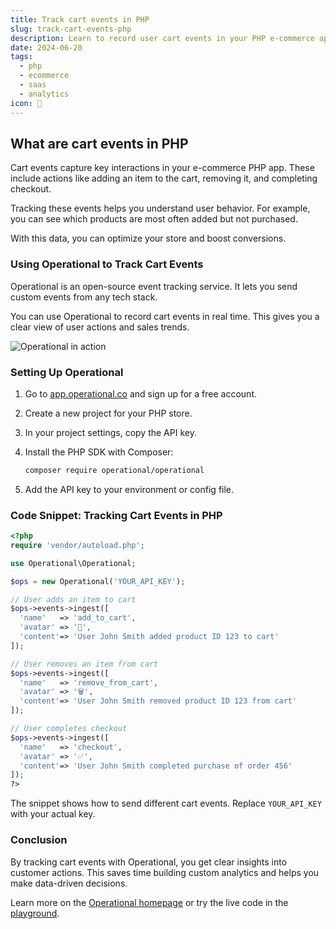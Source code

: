 ```yaml
---
title: Track cart events in PHP
slug: track-cart-events-php
description: Learn to record user cart events in your PHP e-commerce app using Operational for better sales insights and customer experience.
date: 2024-06-20
tags:
  - php
  - ecommerce
  - saas
  - analytics
icon: 🛒
---
```


## What are cart events in PHP

Cart events capture key interactions in your e-commerce PHP app. These include actions like adding an item to the cart, removing it, and completing checkout.

Tracking these events helps you understand user behavior. For example, you can see which products are most often added but not purchased.

With this data, you can optimize your store and boost conversions.

### Using Operational to Track Cart Events

Operational is an open-source event tracking service. It lets you send custom events from any tech stack.

You can use Operational to record cart events in real time. This gives you a clear view of user actions and sales trends.

![Operational in action](https://operational.co/images/misc/ops-usage.jpg)

### Setting Up Operational

1. Go to [app.operational.co](https://app.operational.co) and sign up for a free account.
2. Create a new project for your PHP store.
3. In your project settings, copy the API key.
4. Install the PHP SDK with Composer:

   ```bash
   composer require operational/operational
   ```

5. Add the API key to your environment or config file.

### Code Snippet: Tracking Cart Events in PHP

```php
<?php
require 'vendor/autoload.php';

use Operational\Operational;

$ops = new Operational('YOUR_API_KEY');

// User adds an item to cart
$ops->events->ingest([
  'name'   => 'add_to_cart',
  'avatar' => '🛒',
  'content'=> 'User John Smith added product ID 123 to cart'
]);

// User removes an item from cart
$ops->events->ingest([
  'name'   => 'remove_from_cart',
  'avatar' => '🗑️',
  'content'=> 'User John Smith removed product ID 123 from cart'
]);

// User completes checkout
$ops->events->ingest([
  'name'   => 'checkout',
  'avatar' => '✅',
  'content'=> 'User John Smith completed purchase of order 456'
]);
?>
```

The snippet shows how to send different cart events. Replace `YOUR_API_KEY` with your actual key.

### Conclusion

By tracking cart events with Operational, you get clear insights into customer actions. This saves time building custom analytics and helps you make data-driven decisions.

Learn more on the [Operational homepage](https://operational.co) or try the live code in the [playground](https://operational.co/playground).